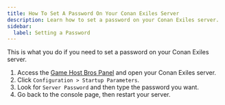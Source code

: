 ```yaml
---
title: How To Set A Password On Your Conan Exiles Server
description: Learn how to set a password on your Conan Exiles server.
sidebar:
  label: Setting a Password
---
```


This is what you do if you need to set a password on your Conan Exiles server.
<Steps>
1. Access the [Game Host Bros Panel](https://panel.gamehostbros.com/) and open your Conan Exiles server.
2. Click `Configuration > Startup Parameters`.
3. Look for `Server Password` and then type the password you want.
4. Go back to the console page, then restart your server.
</Steps>
